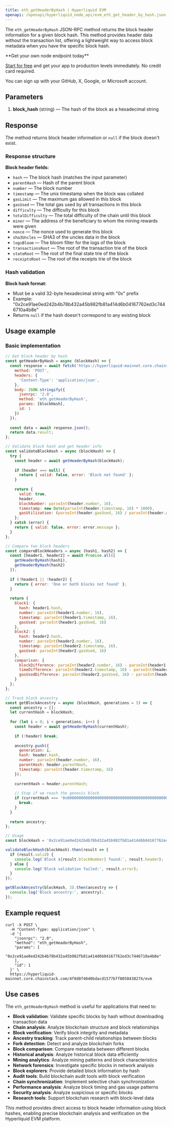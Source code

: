 ```yaml
---
title: eth_getHeaderByHash | Hyperliquid EVM
openapi: /openapi/hyperliquid_node_api/evm_eth_get_header_by_hash.json post /evm
---
```


The `eth_getHeaderByHash` JSON-RPC method returns the block header information for a given block hash. This method provides header data without the transaction list, offering a lightweight way to access block metadata when you have the specific block hash.

<Check>
**Get your own node endpoint today**

[Start for free](https://console.chainstack.com/) and get your app to production levels immediately. No credit card required.

You can sign up with your GitHub, X, Google, or Microsoft account.
</Check>

## Parameters

1. **block_hash** (string) — The hash of the block as a hexadecimal string

## Response

The method returns block header information or `null` if the block doesn't exist.

### Response structure

**Block header fields:**
- `hash` — The block hash (matches the input parameter)
- `parentHash` — Hash of the parent block
- `number` — The block number
- `timestamp` — The unix timestamp when the block was collated
- `gasLimit` — The maximum gas allowed in this block
- `gasUsed` — The total gas used by all transactions in this block
- `difficulty` — The difficulty for this block
- `totalDifficulty` — The total difficulty of the chain until this block
- `miner` — The address of the beneficiary to whom the mining rewards were given
- `nonce` — The nonce used to generate this block
- `sha3Uncles` — SHA3 of the uncles data in the block
- `logsBloom` — The bloom filter for the logs of the block
- `transactionsRoot` — The root of the transaction trie of the block
- `stateRoot` — The root of the final state trie of the block
- `receiptsRoot` — The root of the receipts trie of the block

### Hash validation

**Block hash format:**
- Must be a valid 32-byte hexadecimal string with "0x" prefix
- Example: "0x2ce91ae0ed242b4b78b432a45b982fb81a414d6b04167762ed3c7446710a4b8e"
- Returns `null` if the hash doesn't correspond to any existing block

## Usage example

### Basic implementation

```javascript
// Get block header by hash
const getHeaderByHash = async (blockHash) => {
  const response = await fetch('https://hyperliquid-mainnet.core.chainstack.com/YOUR_ENDPOINT/evm', {
    method: 'POST',
    headers: {
      'Content-Type': 'application/json',
    },
    body: JSON.stringify({
      jsonrpc: '2.0',
      method: 'eth_getHeaderByHash',
      params: [blockHash],
      id: 1
    })
  });
  
  const data = await response.json();
  return data.result;
};

// Validate block hash and get header info
const validateBlockHash = async (blockHash) => {
  try {
    const header = await getHeaderByHash(blockHash);
    
    if (header === null) {
      return { valid: false, error: 'Block not found' };
    }
    
    return {
      valid: true,
      header,
      blockNumber: parseInt(header.number, 16),
      timestamp: new Date(parseInt(header.timestamp, 16) * 1000),
      gasUtilization: (parseInt(header.gasUsed, 16) / parseInt(header.gasLimit, 16) * 100).toFixed(2)
    };
  } catch (error) {
    return { valid: false, error: error.message };
  }
};

// Compare two block headers
const compareBlockHeaders = async (hash1, hash2) => {
  const [header1, header2] = await Promise.all([
    getHeaderByHash(hash1),
    getHeaderByHash(hash2)
  ]);
  
  if (!header1 || !header2) {
    return { error: 'One or both blocks not found' };
  }
  
  return {
    block1: {
      hash: header1.hash,
      number: parseInt(header1.number, 16),
      timestamp: parseInt(header1.timestamp, 16),
      gasUsed: parseInt(header1.gasUsed, 16)
    },
    block2: {
      hash: header2.hash,
      number: parseInt(header2.number, 16),
      timestamp: parseInt(header2.timestamp, 16),
      gasUsed: parseInt(header2.gasUsed, 16)
    },
    comparison: {
      blockDifference: parseInt(header2.number, 16) - parseInt(header1.number, 16),
      timeDifference: parseInt(header2.timestamp, 16) - parseInt(header1.timestamp, 16),
      gasUsedDifference: parseInt(header2.gasUsed, 16) - parseInt(header1.gasUsed, 16)
    }
  };
};

// Track block ancestry
const getBlockAncestry = async (blockHash, generations = 5) => {
  const ancestry = [];
  let currentHash = blockHash;
  
  for (let i = 0; i < generations; i++) {
    const header = await getHeaderByHash(currentHash);
    
    if (!header) break;
    
    ancestry.push({
      generation: i,
      hash: header.hash,
      number: parseInt(header.number, 16),
      parentHash: header.parentHash,
      timestamp: parseInt(header.timestamp, 16)
    });
    
    currentHash = header.parentHash;
    
    // Stop if we reach the genesis block
    if (currentHash === '0x0000000000000000000000000000000000000000000000000000000000000000') {
      break;
    }
  }
  
  return ancestry;
};

// Usage
const blockHash = '0x2ce91ae0ed242b4b78b432a45b982fb81a414d6b04167762ed3c7446710a4b8e';

validateBlockHash(blockHash).then(result => {
  if (result.valid) {
    console.log(`Block ${result.blockNumber} found:`, result.header);
  } else {
    console.log('Block validation failed:', result.error);
  }
});

getBlockAncestry(blockHash, 3).then(ancestry => {
  console.log('Block ancestry:', ancestry);
});
```

## Example request

```shell Shell
curl -X POST \
  -H "Content-Type: application/json" \
  -d '{
    "jsonrpc": "2.0",
    "method": "eth_getHeaderByHash",
    "params": [
      "0x2ce91ae0ed242b4b78b432a45b982fb81a414d6b04167762ed3c7446710a4b8e"
    ],
    "id": 1
  }' \
  https://hyperliquid-mainnet.core.chainstack.com/4f8d8f4040bdacd1577bff8058438274/evm
```

## Use cases

The `eth_getHeaderByHash` method is useful for applications that need to:

* **Block validation**: Validate specific blocks by hash without downloading transaction data
* **Chain analysis**: Analyze blockchain structure and block relationships
* **Block verification**: Verify block integrity and metadata
* **Ancestry tracking**: Track parent-child relationships between blocks
* **Fork detection**: Detect and analyze blockchain forks
* **Block comparison**: Compare metadata between different blocks
* **Historical analysis**: Analyze historical block data efficiently
* **Mining analytics**: Analyze mining patterns and block characteristics
* **Network forensics**: Investigate specific blocks in network analysis
* **Block explorers**: Provide detailed block information by hash
* **Audit tools**: Build blockchain audit tools with block verification
* **Chain synchronization**: Implement selective chain synchronization
* **Performance analysis**: Analyze block timing and gas usage patterns
* **Security analysis**: Analyze suspicious or specific blocks
* **Research tools**: Support blockchain research with block-level data

This method provides direct access to block header information using block hashes, enabling precise blockchain analysis and verification on the Hyperliquid EVM platform.